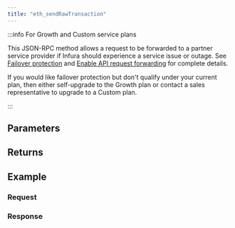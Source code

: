 ```yaml
---
title: "eth_sendRawTransaction"
---
```




<Description />

:::info For Growth and Custom service plans

This JSON-RPC method allows a request to be forwarded to a partner service provider if Infura should
experience a service issue or outage. See [Failover protection](../../../concepts/failover-protection.md)
and [Enable API request forwarding](../../../how-to/enable-api-forwarding.md)
for complete details.

If you would like failover protection but don't qualify under your current plan, then either
self-upgrade to the Growth plan or contact a sales representative to upgrade to a Custom plan.

:::

## Parameters


<Params />

## Returns


<Returns />

## Example


<Example />

### Request


<Request />

### Response


<Response />

